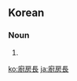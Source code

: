 ==Korean==
{{ko-hanjatab}}

===Noun===
{{ko-noun|hj|hangeul=주방장}}

# {{hanja form of|주방장|head [[cook]], [[chef]]}}

[[ko:廚房長]]
[[ja:廚房長]]
